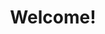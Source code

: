 ---
title: Welcome!
description: Get started building your docs site with Starlight.
template: splash
hero:
  tagline: Solutions in JavaScript
  image:
    file: ../../assets/javascript.svg
  actions:
    - text: Get started
      link: /introduction/introduction
      icon: right-arrow
      variant: primary
    - text: View on GitHub
      link: https://github.com/manthanank/leetcode-solutions
      icon: external
---